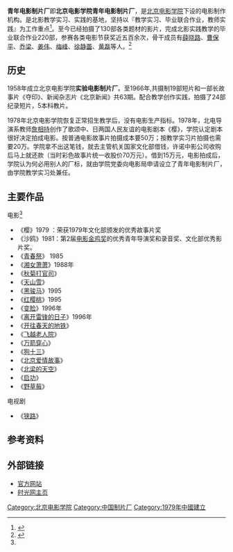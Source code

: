 '''青年电影制片厂'''即'''北京电影学院青年电影制片厂'''，是[[北京电影学院|北京电影学院]]下设的电影制作机构。是北影教学实习、实践的基地，坚持以『教学实习、毕业联合作业，教师实践』为工作重点<ref name="简介">{{cite web|url=http://www.bfa.edu.cn/jfjg/node_258.htm | language= | title=青年电影制片厂简介 |publisher=青年电影制片厂 |date=2007-05-18 |accessdate= }}</ref>。至今已经拍摄了130部各类题材的影片，完成北影实践教学的毕业联合作业220部，参赛各类电影节获奖近五百余次，骨干成员有[[薛晓路|薛晓路]]、[[曹保平|曹保平]]、[[乔梁|乔梁]]、[[姜伟_(导演)|姜伟]]、[[梅峰|梅峰]]、[[徐静蕾|徐静蕾]]、[[黄磊|黄磊]]等人。<ref >{{cite web|url=http://ent.163.com/15/0111/08/AFLRJOTG000300B1.html | language= | title=“青影之夜”支持新学院派 六大项目正式发布 |publisher= 网易娱乐 |date=2015-01-11 |accessdate= }}</ref>

==历史==
1958年成立北京电影学院'''实验电影制片厂'''。至1966年,共摄制19部短片和一部长故事片《夺印》、新闻杂志片《北京新闻》共63期。配合教学创作实践，拍摄了24部纪录短片，5本科教片。 

1978年北京电影学院恢复正常招生教学后，没有电影生产指标。1978年，北电导演系教师[[詹相持|詹相持]]创作了歌颂中、日两国人民友谊的电影剧本《樱》，学院认定剧本很好决定拍成电影。按普通电影故事片拍摄成本要50万；按教学实习片拍摄也需要20万。学院拿不出这笔钱，就去主管机关国家文化部借钱，许诺中影公司收购后马上就还款（当时彩色故事片统一收股价70万元）。借到15万元，电影拍成后，学院认为何必用别人的厂标，就由学院党委向电影局申请设立了青年电影制片厂，由学院教学实习处兼任。

== 主要作品 ==
;电影<ref name="简介"/>
* 《樱》1979 ：荣获1979年文化部颁发的优秀故事片奖
* 《沙鸥》1981：第2届[[电影金鸡奖|电影金鸡奖]]的优秀青年导演奖和录音奖、文化部优秀影片奖。
*《[[青春祭|青春祭]]》 1985
*《[[湘女萧萧|湘女萧萧]]》1988年
*《[[秋菊打官司|秋菊打官司]]》
*《[[天山雪|天山雪]]》
*《[[黑骏马|黑骏马]]》1995
*《[[红樱桃|红樱桃]]》1995
*《[[变脸|变脸]]》1996年
*《[[离开雷锋的日子|离开雷锋的日子]]》1996年
*《[[开往春天的地铁|开往春天的地铁]]》
*《[[飞越老人院|飞越老人院]]》
*《[[万箭穿心|万箭穿心]]》
*《[[狗十三|狗十三]]》
*《[[北京爱情故事|北京爱情故事]]》
*《[[北梁的天空|北梁的天空]]》
*《[[启功|启功]]》
*《[[野草莓_(2013年电影)|野草莓]]》

;电视剧
*《[[狭路|狭路]]》

== 参考资料 ==
{{reflist}}

== 外部链接 ==
*[http://www.bfa.edu.cn/jfjg/qndyzpc.htm 官方网站]
*[https://web.archive.org/web/20150111095706/http://movie.mtime.com/company/3223/ 时光网主页]

{{北京电影学院}}
{{中国动画工作室}}
{{DEFAULTSORT:QING}}
[[Category:北京电影学院|Category:北京电影学院]]
[[Category:中国制片厂|Category:中国制片厂]]
[[Category:1979年中國建立|Category:1979年中國建立]]